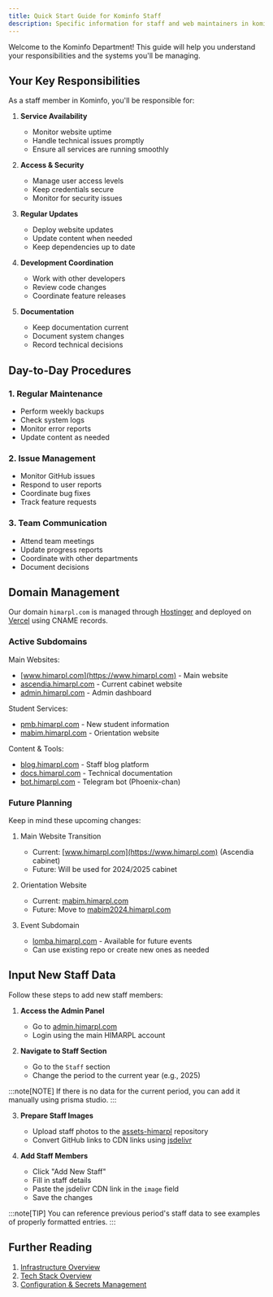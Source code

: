 ```yaml
---
title: Quick Start Guide for Kominfo Staff
description: Specific information for staff and web maintainers in kominfo department
---
```


Welcome to the Kominfo Department! This guide will help you understand your responsibilities and the systems you'll be managing.

## Your Key Responsibilities

As a staff member in Kominfo, you'll be responsible for:

1. **Service Availability**

   - Monitor website uptime
   - Handle technical issues promptly
   - Ensure all services are running smoothly

2. **Access & Security**

   - Manage user access levels
   - Keep credentials secure
   - Monitor for security issues

3. **Regular Updates**

   - Deploy website updates
   - Update content when needed
   - Keep dependencies up to date

4. **Development Coordination**

   - Work with other developers
   - Review code changes
   - Coordinate feature releases

5. **Documentation**
   - Keep documentation current
   - Document system changes
   - Record technical decisions

## Day-to-Day Procedures

### 1. Regular Maintenance

- Perform weekly backups
- Check system logs
- Monitor error reports
- Update content as needed

### 2. Issue Management

- Monitor GitHub issues
- Respond to user reports
- Coordinate bug fixes
- Track feature requests

### 3. Team Communication

- Attend team meetings
- Update progress reports
- Coordinate with other departments
- Document decisions

## Domain Management

Our domain `himarpl.com` is managed through [Hostinger](https://www.hostinger.com) and deployed on [Vercel](https://vercel.com) using CNAME records.

### Active Subdomains

Main Websites:

- [www.himarpl.com](https://www.himarpl.com) - Main website
- [ascendia.himarpl.com](https://ascendia.himarpl.com) - Current cabinet website
- [admin.himarpl.com](https://admin.himarpl.com) - Admin dashboard

Student Services:

- [pmb.himarpl.com](https://pmb.himarpl.com) - New student information
- [mabim.himarpl.com](https://mabim.himarpl.com) - Orientation website

Content & Tools:

- [blog.himarpl.com](https://blog.himarpl.com) - Staff blog platform
- [docs.himarpl.com](https://docs.himarpl.com) - Technical documentation
- [bot.himarpl.com](https://bot.himarpl.com) - Telegram bot (Phoenix-chan)

### Future Planning

Keep in mind these upcoming changes:

1. Main Website Transition

   - Current: [www.himarpl.com](https://www.himarpl.com) (Ascendia cabinet)
   - Future: Will be used for 2024/2025 cabinet

2. Orientation Website

   - Current: [mabim.himarpl.com](https://mabim.himarpl.com)
   - Future: Move to [mabim2024.himarpl.com](https://mabim2024.himarpl.com)

3. Event Subdomain
   - [lomba.himarpl.com](https://lomba.himarpl.com) - Available for future events
   - Can use existing repo or create new ones as needed

## Input New Staff Data

Follow these steps to add new staff members:

1. **Access the Admin Panel**
   - Go to [admin.himarpl.com](https://admin.himarpl.com)
   - Login using the main HIMARPL account

2. **Navigate to Staff Section**
   - Go to the `Staff` section
   - Change the period to the current year (e.g., 2025)

:::note[NOTE]
If there is no data for the current period, you can add it manually using prisma studio.
:::

3. **Prepare Staff Images**
   - Upload staff photos to the [assets-himarpl](https://github.com/himarpl/assets-himarpl) repository
   - Convert GitHub links to CDN links using [jsdelivr](https://www.jsdelivr.com/github)

4. **Add Staff Members**
   - Click "Add New Staff"
   - Fill in staff details
   - Paste the jsdelivr CDN link in the `image` field
   - Save the changes

:::note[TIP]
You can reference previous period's staff data to see examples of properly formatted entries.
:::

## Further Reading

1. [Infrastructure Overview](/docs/overview/01-infrastructure)
2. [Tech Stack Overview](/docs/overview/02-tech-stack)
3. [Configuration & Secrets Management](/docs/overview/03-configuration-secrets)
